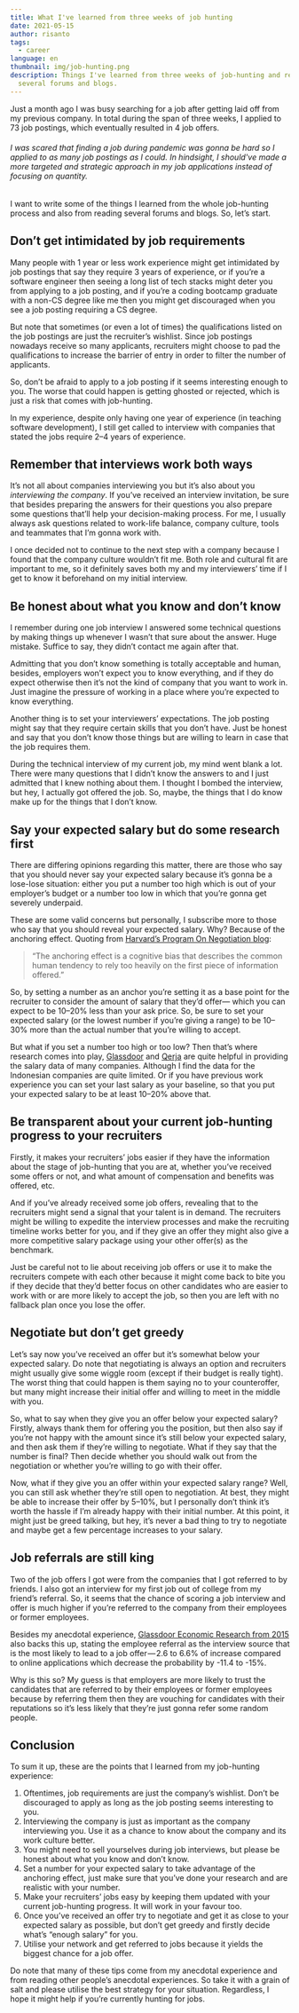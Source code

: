```yaml
---
title: What I've learned from three weeks of job hunting
date: 2021-05-15
author: risanto
tags:
  - career
language: en
thumbnail: img/job-hunting.png
description: Things I've learned from three weeks of job-hunting and reading
  several forums and blogs.
---
```

Just a month ago I was busy searching for a job after getting laid off from my previous company. In total during the span of three weeks, I applied to 73 job postings, which eventually resulted in 4 job offers.

<JobHuntChart/>

###### I was scared that finding a job during pandemic was gonna be hard so I applied to as many job postings as I could. In hindsight, I should've made a more targeted and strategic approach in my job applications instead of focusing on quantity.

I want to write some of the things I learned from the whole job-hunting process and also from reading several forums and blogs. So, let’s start.

## **Don’t get intimidated by job requirements**

Many people with 1 year or less work experience might get intimidated by job postings that say they require 3 years of experience, or if you’re a software engineer then seeing a long list of tech stacks might deter you from applying to a job posting, and if you’re a coding bootcamp graduate with a non-CS degree like me then you might get discouraged when you see a job posting requiring a CS degree.

But note that sometimes (or even a lot of times) the qualifications listed on the job postings are just the recruiter’s wishlist. Since job postings nowadays receive so many applicants, recruiters might choose to pad the qualifications to increase the barrier of entry in order to filter the number of applicants.

So, don’t be afraid to apply to a job posting if it seems interesting enough to you. The worse that could happen is getting ghosted or rejected, which is just a risk that comes with job-hunting.

In my experience, despite only having one year of experience (in teaching software development), I still get called to interview with companies that stated the jobs require 2–4 years of experience.

## **Remember that interviews work both ways**

It’s not all about companies interviewing you but it’s also about you *interviewing the company*. If you’ve received an interview invitation, be sure that besides preparing the answers for their questions you also prepare some questions that’ll help your decision-making process. For me, I usually always ask questions related to work-life balance, company culture, tools and teammates that I’m gonna work with.

I once decided not to continue to the next step with a company because I found that the company culture wouldn’t fit me. Both role and cultural fit are important to me, so it definitely saves both my and my interviewers’ time if I get to know it beforehand on my initial interview.

## **Be honest about what you know and don’t know**

I remember during one job interview I answered some technical questions by making things up whenever I wasn’t that sure about the answer. Huge mistake. Suffice to say, they didn’t contact me again after that.

Admitting that you don’t know something is totally acceptable and human, besides, employers won’t expect you to know everything, and if they do expect otherwise then it’s not the kind of company that you want to work in. Just imagine the pressure of working in a place where you’re expected to know everything.

Another thing is to set your interviewers’ expectations. The job posting might say that they require certain skills that you don’t have. Just be honest and say that you don’t know those things but are willing to learn in case that the job requires them.

During the technical interview of my current job, my mind went blank a lot. There were many questions that I didn’t know the answers to and I just admitted that I knew nothing about them. I thought I bombed the interview, but hey, I actually got offered the job. So, maybe, the things that I do know make up for the things that I don’t know.

## **Say your expected salary but do some research first**

There are differing opinions regarding this matter, there are those who say that you should never say your expected salary because it’s gonna be a lose-lose situation: either you put a number too high which is out of your employer’s budget or a number too low in which that you’re gonna get severely underpaid.

These are some valid concerns but personally, I subscribe more to those who say that you should reveal your expected salary. Why? Because of the anchoring effect. Quoting from [Harvard’s Program On Negotiation blog](https://www.pon.harvard.edu/daily/negotiation-skills-daily/the-drawbacks-of-goals/):

> “The anchoring effect is a cognitive bias that describes the common human tendency to rely too heavily on the first piece of information offered.”

So, by setting a number as an anchor you’re setting it as a base point for the recruiter to consider the amount of salary that they’d offer— which you can expect to be 10–20% less than your ask price. So, be sure to set your expected salary (or the lowest number if you’re giving a range) to be 10–30% more than the actual number that you’re willing to accept.

But what if you set a number too high or too low? Then that’s where research comes into play, [Glassdoor](https://www.glassdoor.com/) and [Qerja](https://www.qerja.com/) are quite helpful in providing the salary data of many companies. Although I find the data for the Indonesian companies are quite limited. Or if you have previous work experience you can set your last salary as your baseline, so that you put your expected salary to be at least 10–20% above that.

## **Be transparent about your current job-hunting progress to your recruiters**

Firstly, it makes your recruiters’ jobs easier if they have the information about the stage of job-hunting that you are at, whether you’ve received some offers or not, and what amount of compensation and benefits was offered, etc.

And if you’ve already received some job offers, revealing that to the recruiters might send a signal that your talent is in demand. The recruiters might be willing to expedite the interview processes and make the recruiting timeline works better for you, and if they give an offer they might also give a more competitive salary package using your other offer(s) as the benchmark.

Just be careful not to lie about receiving job offers or use it to make the recruiters compete with each other because it might come back to bite you if they decide that they’d better focus on other candidates who are easier to work with or are more likely to accept the job, so then you are left with no fallback plan once you lose the offer.

## **Negotiate but don’t get greedy**

Let’s say now you’ve received an offer but it’s somewhat below your expected salary. Do note that negotiating is always an option and recruiters might usually give some wiggle room (except if their budget is really tight). The worst thing that could happen is them saying no to your counteroffer, but many might increase their initial offer and willing to meet in the middle with you.

So, what to say when they give you an offer below your expected salary? Firstly, always thank them for offering you the position, but then also say if you’re not happy with the amount since it’s still below your expected salary, and then ask them if they’re willing to negotiate. What if they say that the number is final? Then decide whether you should walk out from the negotiation or whether you’re willing to go with their offer.

Now, what if they give you an offer within your expected salary range? Well, you can still ask whether they’re still open to negotiation. At best, they might be able to increase their offer by 5–10%, but I personally don’t think it’s worth the hassle if I’m already happy with their initial number. At this point, it might just be greed talking, but hey, it’s never a bad thing to try to negotiate and maybe get a few percentage increases to your salary.

## **Job referrals are still king**

Two of the job offers I got were from the companies that I got referred to by friends. I also got an interview for my first job out of college from my friend’s referral. So, it seems that the chance of scoring a job interview and offer is much higher if you’re referred to the company from their employees or former employees.

Besides my anecdotal experience, [Glassdoor Economic Research from 2015](https://www.glassdoor.com/research/interview-sources/#) also backs this up, stating the employee referral as the interview source that is the most likely to lead to a job offer — 2.6 to 6.6% of increase compared to online applications which decrease the probability by -11.4 to -15%.

Why is this so? My guess is that employers are more likely to trust the candidates that are referred to by their employees or former employees because by referring them then they are vouching for candidates with their reputations so it’s less likely that they’re just gonna refer some random people.

## **Conclusion**

To sum it up, these are the points that I learned from my job-hunting experience:

1. Oftentimes, job requirements are just the company’s wishlist. Don’t be discouraged to apply as long as the job posting seems interesting to you.
2. Interviewing the company is just as important as the company interviewing you. Use it as a chance to know about the company and its work culture better.
3. You might need to sell yourselves during job interviews, but please be honest about what you know and don’t know.
4. Set a number for your expected salary to take advantage of the anchoring effect, just make sure that you’ve done your research and are realistic with your number.
5. Make your recruiters’ jobs easy by keeping them updated with your current job-hunting progress. It will work in your favour too.
6. Once you’ve received an offer try to negotiate and get it as close to your expected salary as possible, but don’t get greedy and firstly decide what’s “enough salary” for you.
7. Utilise your network and get referred to jobs because it yields the biggest chance for a job offer.

Do note that many of these tips come from my anecdotal experience and from reading other people’s anecdotal experiences. So take it with a grain of salt and please utilise the best strategy for your situation. Regardless, I hope it might help if you’re currently hunting for jobs.